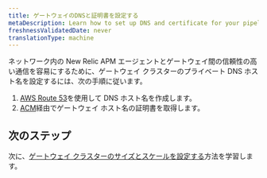 ```yaml
---
title: ゲートウェイのDNSと証明書を設定する
metaDescription: Learn how to set up DNS and certificate for your pipeline gateway.
freshnessValidatedDate: never
translationType: machine
---
```


ネットワーク内の New Relic APM エージェントとゲートウェイ間の信頼性の高い通信を容易にするために、ゲートウェイ クラスターのプライベート DNS ホスト名を設定するには、次の手順に従います。

1. [AWS Route 53](https://docs.aws.amazon.com/Route53/latest/DeveloperGuide/hosted-zones-private.html)を使用して DNS ホスト名を作成します。
2. [ACM](https://docs.aws.amazon.com/acm/latest/userguide/acm-public-certificates.html)経由でゲートウェイ ホスト名の証明書を取得します。

## 次のステップ

次に、[ゲートウェイ クラスターのサイズとスケールを設定する](/docs/new-relic-control/pipeline-control/sizing-and-scaling)方法を学習します。